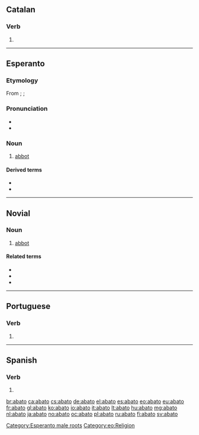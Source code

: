 ==Catalan==

===Verb===
{{head|ca|verb form}}

# {{ca-verb form of|p=1|n=sg|t=pres|m=ind|abatre}}

----

==Esperanto==

===Etymology===
From {{etyl|en|eo}} {{term|abbot|lang=en}}; {{etyl|de|eo}} {{term|Abt|lang=de}}; {{etyl|ru|eo}} {{term|аббат|lang=ru}}

===Pronunciation===
* {{IPA|/aˈbato/|lang=eo}}
* {{hyphenation|a|ba|to|lang=eo}}

===Noun===
{{eo-head}}

# [[abbot]]

====Derived terms====
* {{l|eo|abatejo|gloss=[[abbey]]}}
* {{l|eo|abatino|gloss=[[abbess]]}}

{{Universala Vortaro}}

[[Category:Esperanto male roots]]
[[Category:eo:Religion]]

----

==Novial==

===Noun===
{{nov-noun}}

# [[abbot]]

====Related terms====
* {{l|nov|abate|gloss=abbot or abbess}}
* {{l|nov|abata|gloss=abbess}}
* {{l|nov|abatia|gloss=abbey}}

----

==Portuguese==

===Verb===
{{pt-verb-form}}

# {{conjugation of|abater||1|s|present|indicative|lang=pt}}

----

==Spanish==

===Verb===
{{es-verb-form|abatir}}

# {{es-verb form of|ending=ir|mood=indicative|tense=present|pers=1|number=singular|abatir}}

[[br:abato]]
[[ca:abato]]
[[cs:abato]]
[[de:abato]]
[[el:abato]]
[[es:abato]]
[[eo:abato]]
[[eu:abato]]
[[fr:abato]]
[[gl:abato]]
[[ko:abato]]
[[io:abato]]
[[it:abato]]
[[lt:abato]]
[[hu:abato]]
[[mg:abato]]
[[nl:abato]]
[[ja:abato]]
[[no:abato]]
[[oc:abato]]
[[pl:abato]]
[[ru:abato]]
[[fi:abato]]
[[sv:abato]]